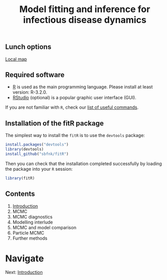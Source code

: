 % Model fitting and inference for infectious disease dynamics

## Lunch options

[Local map](http://goo.gl/XEPxch)

## Required software
* [R](http://cran.r-project.org) is used as the main programming language. Please install at least version: R-3.2.0.
* [RStudio](http://www.rstudio.com/products/rstudio/download/) (optional) is a popular graphic user interface (GUI).

If you are not familiar with `R`, check our [list of useful commands](slides/rintro.pdf).

## Installation of the fitR package

The simplest way to install the `fitR` is to use the `devtools` package:

```r
install.packages("devtools")
library(devtools)
install_github("sbfnk/fitR")
```

Then you can check that the installation completed successfully by loading the package into your `R` session:

```r
library(fitR)
```

<div>

## Contents

1. [Introduction](introduction.html)
2. MCMC
3. MCMC diagnostics
4. Modelling interlude
5. MCMC and model comparison
6. Particle MCMC
7. Further methods

<!--2. [MCMC](mcmc.html)
3. [MCMC diagnostics](mcmc_diagnostics.html)
4. [Modelling interlude](play_with_seitl.html)
5. [MCMC and model comparison](mcmc_and_model_comparison.html)
6. [Particle MCMC](pmcmc.html)
7. [Fitting models to data using *pomp*](pomp.html)-->

<!-- ## Further slides
[Further methods and packages](slides/further_slides.pdf)

### Thursday afternoon talks

[Assessing changes in vaccination programmes of seasonal influenza: an evidence synthesis and modelling study](slides/marc_talk.pdf)

[History matching of complex infectious disease models using emulation](slides/yiannis_talk.pdf)

[So what did happen on Tristan da Cunha?](slides/anton_talk.pdf)
 -->
# Navigate
Next: [Introduction](introduction.html)

</div>
